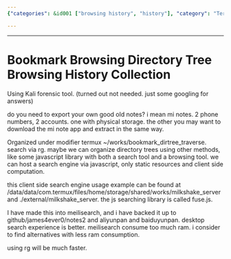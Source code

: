 ```yaml
---
{"categories": &id001 ["browsing history", "history"], "category": "Termux", "date": "2023-12-22 23:52:59", "description": "This article discusses the process of organizing directories using Termux and compares it with alternatives like Meilisearch, which consumes a lot of RAM. The author considers an alternative solution - ripgrep (rg) for faster searching, and provides an example shared on GitHub and various file-sharing platforms.", "tags": *id001, "title": "Bookmark Browsing History Collection"}

---
```


------

# Bookmark Browsing Directory Tree Browsing History Collection

Using Kali forensic tool. (turned out not needed. just some googling for answers)

do you need to export your own good old notes? i mean mi notes. 2 phone numbers, 2 accounts. one with physical storage. the other you may want to download the mi note app and extract in the same way.

Organized under modifier termux ~/works/bookmark_dirtree_traverse. search via rg.
maybe we can organize directory trees using other methods, like some javascript library with both a search tool and a browsing tool. we can host a search engine via javascript, only static resources and client side computation.

this client side search engine usage example can be found at /data/data/com.termux/files/home/storage/shared/works/milkshake_server and ./external/milkshake_server. the js searching library is called fuse.js.

I have made this into meilisearch, and i have backed it up to github/james4ever0/notes2 and aliyunpan and baiduyunpan. desktop search experience is better. meilisearch consume too much ram. i consider to find alternatives with less ram consumption.

using rg will be much faster.

